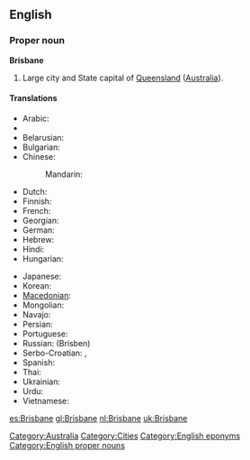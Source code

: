 ==English==

===Proper noun===
'''Brisbane'''

# Large city and State capital of [[Queensland]] ([[Australia]]).

====Translations====
{{trans-top|Capital of Queensland, Australia}}
* Arabic: {{t|ar|بريزبين|m|tr=briizbin}}
* {{trreq|Armenian}}
* Belarusian: {{t|be|Брысбен|m|tr=Brýsben|sc=Cyrl}}
* Bulgarian: {{t|bg|Бризбейн|m|tr=Brízbejn|sc=Cyrl}}
* Chinese:
*: Mandarin: {{t-|cmn|布里斯班|tr=Bùlǐsībān|sc=Hani}}
* Dutch: {{t+|nl|Brisbane}}
* Finnish: {{t-|fi|Brisbane}}
* French: {{t-|fr|Brisbane|m}}
* Georgian: {{t|ka|ბრიზბენი|tr=brizbeni|sc=Geor}}
* German: {{t-|de|Brisbane|n}}
* Hebrew: {{t|he|בריזביין|sc=Hebr}}
* Hindi: {{t|hi|ब्रिस्बेन|tr=brisben|sc=Deva}}
* Hungarian: {{t-|hu|Brisbane}}
{{trans-mid}}
* Japanese: {{t|ja|ブリスベン|tr=Burisuben}}
* Korean: {{t|ko|브리즈번|tr=Beurijeubeon|sc=Kore}}
* [[Macedonian]]: {{t|mk|Бризбејн|m|tr=Brízbejn|sc=Cyrl}}
* Mongolian: {{t|mn|Брисбэн|tr=Brísben|sc=Cyrl}}
* Navajo: {{tø|nv|Biisbané}}
* Persian: {{t|fa|بریزبن|sc=fa-Arab}}
* Portuguese: {{t-|pt|Brisbane|m}}
* Russian: {{t|ru|Брисбен|m}} (Brísben)
* Serbo-Croatian: {{t|sh|Бризбејн|m|sc=Cyrl}},  {{t|sh|Brisbane|m}}
* Spanish: {{t+|es|Brisbane|m}}
* Thai: {{t|th|บริสเบน|sc=Thai}}
* Ukrainian: {{t|uk|Брісбен|m|tr=Brísben|sc=Cyrl}}
* Urdu: {{t|ur|برسبین|tr=brisben|sc=ur-Arab}}
* Vietnamese: {{t|vi|Brisbane}}
{{trans-bottom}}

[[Category:Australia]]
[[Category:Cities]]
[[Category:English eponyms]]
[[Category:English proper nouns]]

[[es:Brisbane]]
[[gl:Brisbane]]
[[nl:Brisbane]]
[[uk:Brisbane]]